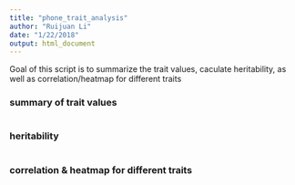 ```yaml
---
title: "phone_trait_analysis"
author: "Ruijuan Li"
date: "1/22/2018"
output: html_document
---
```


Goal of this script is to summarize the trait values, caculate heritability, as well as correlation/heatmap for different traits 

### summary of trait values
```r

```

### heritability 
```r

```

### correlation & heatmap for different traits 
```r

```

